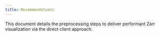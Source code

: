 ```yaml
---
title: Recommendations
---
```


This document details the preprocessing steps to deliver performant Zarr visualization via the direct client approach.

